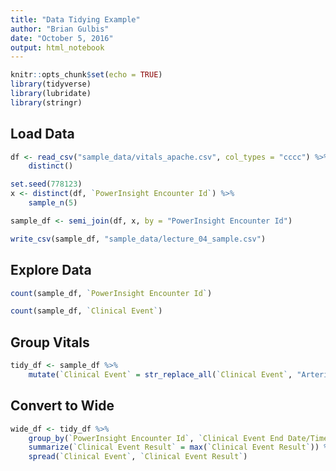 ```yaml
---
title: "Data Tidying Example"
author: "Brian Gulbis"
date: "October 5, 2016"
output: html_notebook
---
```


```r
knitr::opts_chunk$set(echo = TRUE)
library(tidyverse)
library(lubridate)
library(stringr)
```

## Load Data

```r
df <- read_csv("sample_data/vitals_apache.csv", col_types = "cccc") %>%
    distinct()

set.seed(778123)
x <- distinct(df, `PowerInsight Encounter Id`) %>%
    sample_n(5)

sample_df <- semi_join(df, x, by = "PowerInsight Encounter Id") 

write_csv(sample_df, "sample_data/lecture_04_sample.csv")
```

## Explore Data

```r
count(sample_df, `PowerInsight Encounter Id`)
```

```r
count(sample_df, `Clinical Event`)
```

## Group Vitals

```r
tidy_df <- sample_df %>%
    mutate(`Clinical Event` = str_replace_all(`Clinical Event`, "Arterial Diastolic BP 1", "Diastolic Blood Pressure")) 
```

## Convert to Wide

```r
wide_df <- tidy_df %>%
    group_by(`PowerInsight Encounter Id`, `Clinical Event End Date/Time`, `Clinical Event`) %>%
    summarize(`Clinical Event Result` = max(`Clinical Event Result`)) %>%
    spread(`Clinical Event`, `Clinical Event Result`)
```

